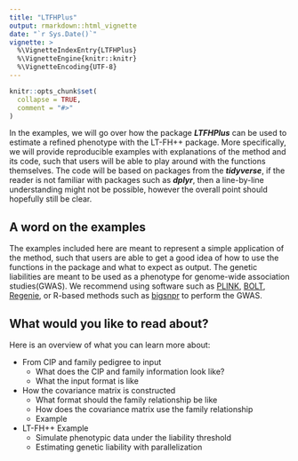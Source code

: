 ```yaml
---
title: "LTFHPlus"
output: rmarkdown::html_vignette
date: "`r Sys.Date()`"
vignette: >
  %\VignetteIndexEntry{LTFHPlus}
  %\VignetteEngine{knitr::knitr}
  %\VignetteEncoding{UTF-8}
---
```


```r
knitr::opts_chunk$set(
  collapse = TRUE,
  comment = "#>"
)
```

In the examples, we will go over how the package ***LTFHPlus*** can be used to estimate a refined phenotype with the LT-FH++ package. More specifically, we will provide reproducible examples with explanations of the method and its code, such that users will be able to play around with the functions themselves. The code will be based on packages from the ***tidyverse***, if the reader is not familiar with packages such as ***dplyr***, then a line-by-line understanding might not be possible, however the overall point should hopefully still be clear. 

## A word on the examples

The examples included here are meant to represent a simple application of the method, such that users are able to get a good idea of how to use the functions in the package and what to expect as output. The genetic liabilities are meant to be used as a phenotype for genome-wide association studies(GWAS). We recommend using software such as [PLINK](https://www.cog-genomics.org/plink/), [BOLT](https://alkesgroup.broadinstitute.org/BOLT-LMM/BOLT-LMM_manual.html), [Regenie](https://doi.org/10.1038/s41588-021-00870-7), or R-based methods such as [bigsnpr](https://privefl.github.io/bigsnpr/) to perform the GWAS. 



## What would you like to read about?


Here is an overview of what you can learn more about:


* From CIP and family pedigree to input
  + What does the CIP and family information look like?
  + What the input format is like

* How the covariance matrix is constructed 
  + What format should the family relationship be like
  + How does the covariance matrix use the family relationship
  + Example 

* LT-FH++ Example
  + Simulate phenotypic data under the liability threshold
  + Estimating genetic liability with parallelization
  

<!-- * what do i do, if I do not have complete information on some individuals? -->
<!--   + estimate genetic liability without family history, but with prevalence information -->
<!--   + estimate genetic liability with family history, but without prevalence -->
<!--   + estimate genetic liability with family history and prevalence information -->
<!--   + correlated traits (still pending) -->



